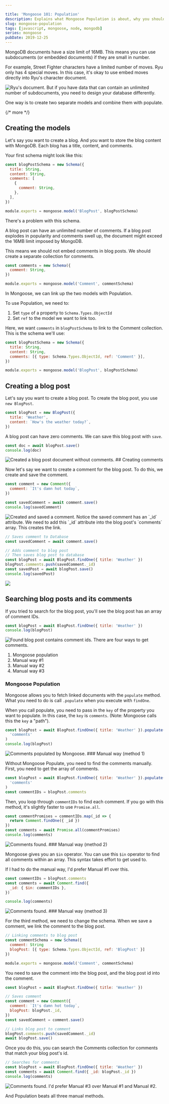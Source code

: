 ```yaml
---

title: 'Mongoose 101: Population'
description: Explains what Mongoose Population is about, why you should use it, and how to properly use it.
slug: mongoose-population
tags: [javascript, mongoose, node, mongodb]
series: mongoose
pubDate: 2019-12-25
---
```


MongoDB documents have a size limit of 16MB. This means you can use subdocuments (or embedded documents) if they are small in number.

For example, Street Fighter characters have a limited number of moves. Ryu only has 4 special moves. In this case, it's okay to use embed moves directly into Ryu's character document.

<Image src="/assets/2019/mongoose-population/ryu.png" alt="Ryu's document." />
But if you have data that can contain an unlimited number of subdocuments, you need to design your database differently.

One way is to create two separate models and combine them with populate.

{/* more */}

## Creating the models

Let's say you want to create a blog. And you want to store the blog content with MongoDB. Each blog has a title, content, and comments.

Your first schema might look like this:

```js
const blogPostSchema = new Schema({
  title: String,
  content: String,
  comments: [
    {
      comment: String,
    },
  ],
})

module.exports = mongoose.model('BlogPost', blogPostSchema)
```

There's a problem with this schema.

A blog post can have an unlimited number of comments. If a blog post explodes in popularity and comments swell up, the document might exceed the 16MB limit imposed by MongoDB.

This means we should not embed comments in blog posts. We should create a separate collection for comments.

```js
const comments = new Schema({
  comment: String,
})

module.exports = mongoose.model('Comment', commentSchema)
```

In Mongoose, we can link up the two models with Population.

To use Population, we need to:

1. Set `type` of a property to `Schema.Types.ObjectId`
2. Set `ref` to the model we want to link too.

Here, we want `comments` in `blogPostSchema` to link to the Comment collection. This is the schema we'll use:

```js
const blogPostSchema = new Schema({
  title: String,
  content: String,
  comments: [{ type: Schema.Types.ObjectId, ref: 'Comment' }],
})

module.exports = mongoose.model('BlogPost', blogPostSchema)
```

## Creating a blog post

Let's say you want to create a blog post. To create the blog post, you use `new BlogPost`.

```js
const blogPost = new BlogPost({
  title: 'Weather',
  content: `How's the weather today?`,
})
```

A blog post can have zero comments. We can save this blog post with `save`.

```js
const doc = await blogPost.save()
console.log(doc)
```

<Image src="/assets/2019/mongoose-population/blog-post-no-comments.png" alt="Created a blog post document without comments." />
## Creating comments

Now let's say we want to create a comment for the blog post. To do this, we create and save the comment.

```js
const comment = new Comment({
  comment: `It's damn hot today`,
})

const savedComment = await comment.save()
console.log(savedComment)
```

<Image src="/assets/2019/mongoose-population/comment.png" alt="Created and saved a comment." />
Notice the saved comment has an `_id` attribute. We need to add this `_id` attribute into the blog post's `comments` array. This creates the link.

```js
// Saves comment to Database
const savedComment = await comment.save()

// Adds comment to blog post
// Then saves blog post to database
const blogPost = await BlogPost.findOne({ title: 'Weather' })
blogPost.comments.push(savedComment._id)
const savedPost = await blogPost.save()
console.log(savedPost)
```

<Image src="/assets/2019/mongoose-population/blog-post-with-comments.png" caption="Blog post with comments." />

## Searching blog posts and its comments

If you tried to search for the blog post, you'll see the blog post has an array of comment IDs.

```js
const blogPost = await BlogPost.findOne({ title: 'Weather' })
console.log(blogPost)
```

<Image src="/assets/2019/mongoose-population/blog-post-with-comments.png" alt="Found blog post contains comment ids." />
There are four ways to get comments.

1. Mongoose population
2. Manual way #1
3. Manual way #2
4. Manual way #3

### Mongoose Population

Mongoose allows you to fetch linked documents with the `populate` method. What you need to do is call `.populate` when you execute with `findOne`.

When you call populate, you need to pass in the `key` of the property you want to populate. In this case, the `key` is `comments`. (Note: Mongoose calls this the `key` a "path").

```js
const blogPost = await BlogPost.findOne({ title: 'Weather' }).populate(
  'comments'
)
console.log(blogPost)
```

<Image src="/assets/2019/mongoose-population/populated.png" alt="Comments populated by Mongoose." />
### Manual way (method 1)

Without Mongoose Populate, you need to find the comments manually. First, you need to get the array of comments.

```js
const blogPost = await BlogPost.findOne({ title: 'Weather' }).populate(
  'comments'
)
const commentIDs = blogPost.comments
```

Then, you loop through `commentIDs` to find each comment. If you go with this method, it's slightly faster to use `Promise.all`.

```js
const commentPromises = commentIDs.map(_id => {
  return Comment.findOne({ _id })
})
const comments = await Promise.all(commentPromises)
console.log(comments)
```

<Image src="/assets/2019/mongoose-population/found-comments.png" alt="Comments found." />
### Manual way (method 2)

Mongoose gives you an `$in` operator. You can use this `$in` operator to find all comments within an array. This syntax takes effort to get used to.

If I had to do the manual way, I'd prefer Manual #1 over this.

```js
const commentIDs = blogPost.comments
const comments = await Comment.find({
  _id: { $in: commentIDs },
})

console.log(comments)
```

<Image src="/assets/2019/mongoose-population/found-comments.png" alt="Comments found." />
### Manual way (method 3)

For the third method, we need to change the schema. When we save a comment, we link the comment to the blog post.

```js
// Linking comments to blog post
const commentSchema = new Schema({
  comment: String
  blogPost: [{ type: Schema.Types.ObjectId, ref: 'BlogPost' }]
})

module.exports = mongoose.model('Comment', commentSchema)
```

You need to save the comment into the blog post, and the blog post id into the comment.

```js
const blogPost = await BlogPost.findOne({ title: 'Weather' })

// Saves comment
const comment = new Comment({
  comment: `It's damn hot today`,
  blogPost: blogPost._id,
})
const savedComment = comment.save()

// Links blog post to comment
blogPost.comments.push(savedComment._id)
await blogPost.save()
```

Once you do this, you can search the Comments collection for comments that match your blog post's id.

```js
// Searches for comments
const blogPost = await BlogPost.findOne({ title: 'Weather' })
const comments = await Comment.find({ _id: blogPost._id })
console.log(comments)
```

<Image src="/assets/2019/mongoose-population/found-comments.png" alt="Comments found." />
I'd prefer Manual #3 over Manual #1 and Manual #2.

And Population beats all three manual methods.
